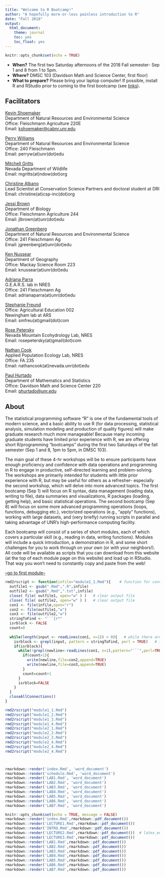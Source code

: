 ```yaml
---
title: "Welcome to R Bootcamp!"
author: "A hopefully more-or-less painless introduction to R"
date: "Fall 2018"
output:
  html_document:
    theme: journal
    toc: yes
    toc_float: yes
---
```


```r
knitr::opts_chunk$set(echo = TRUE)
```

 * **When?** The first two Saturday afternoons of the 2018 Fall semester- Sep 1 and 8 from 1 to 5pm. 
 * **Where?** DMSC 103 (Davidson Math and Science Center, first floor)  
 * **What to prepare?** Please bring your laptop computer! If possible, install R and RStudio prior to coming to the first bootcamp (see [links](Links.html)). 
 
## Facilitators

[Kevin Shoemaker](http://naes.unr.edu/shoemaker/)		 
Department of Natural Resources and Environmental Science       
Office: Fleischmann Agriculture 220E					
Email: [kshoemaker@cabnr.unr.edu](kshoemaker@cabnr.unr.edu)

[Perry Williams](http://www.perrywilliams.us/)  
Department of Natural Resources and Environmental Science   
Office: 240 Fleischmann  
Email: perryw(at)unr(dot)edu

[Mitchell Gritts](http://mgritts.github.io/cv/)     
Nevada Department of Wildlife          
Email: mgritts(at)ndow(dot)org      

[Christine Albano](http://www.csp-inc.org/about-us/core-science-staff/albano-christine/)     
Lead Scientist at Conservation Science Partners and doctoral student at DRI    
Email: christine(at)csp-inc(dot)org    

[Jessi Brown](http://jessilbrown.org/Welcome.html)    
Department of Biology     
Office: Fleischmann Agriculture 244       
Email: jlbrown(at)unr(dot)edu    

[Jonathan Greenberg](https://naes.unr.edu/gears/)    
Department of Natural Resources and Environmental Science   
Office: 241 Fleischmann Ag    
Email: jgreenberg(at)unr(dot)edu     

[Ken Nussear](http://www.nussear.com/)  
Department of Geography      
Office: Mackay Science Room 223      
Email: knussear(at)unr(dot)edu        

[Adriana Parra](https://naes.unr.edu/gears/)    
G.E.A.R.S. lab in NRES     
Office: 241 Fleischmann Ag   
Email: adrianaparra(at)unr(dot)edu     

[Stephanie Freund](http://newinghamlab.weebly.com/lab-members.html)      
Office: Agricultural Education 002      
Newingham lab at ARS             
Email: smfreu(at)gmail(dot)com

[Rose Petersky](https://naes.unr.edu/harpold/)     
Nevada Mountain Ecohydrology Lab, NRES          
Email: rosepetersky(at)gmail(dot)com    

[Nathan Cook](http://naes.unr.edu/shoemaker/lab/about/)       
Applied Population Ecology Lab, NRES        
Office: FA 235      
Email: nathancook(at)nevada.unr(dot)edu     

[Paul Hurtado](http://pauljhurtado.com/)  
Department of Mathematics and Statistics     
Office: Davidson Math and Science Center 220  
Email: [phurtado@unr.edu](phurtado@unr.edu)    


## About

The statistical programming software "R" is one of the fundamental tools of modern science, and a basic ability to use R (for data processing, statistical analysis, simulation modeling and production of quality figures) will make graduate research much more manageable! Because many incoming graduate students have limited prior experience with R, we are offering short R/programming “bootcamps” during the first two Saturdays of the fall semester (Sep 1 and 8, 1pm to 5pm, in DMSC 103). 

The main goal of these 4-hr workshops will be to ensure participants have enough proficiency and confidence with data operations and programming in R to engage in productive, self-directed learning and problem-solving. The workshops are primarily intended for students with little prior experience with R, but may be useful for others as a refresher- especially the second workshop, which will delve into more advanced topics. The first bootcamp (Sep 1) will focus on R syntax, data management (loading data, writing to file), data summaries and visualizations, R packages (loading, getting help), and basic statistical operations. The second bootcamp (Sep 8) will focus on some more advanced programming operations (loops, functions, debugging etc.), vectorized operations (e.g., “apply” functions), working with large datasets, and (very briefly) running scripts in parallel and taking advantage of UNR’s high-performance computing facility. 

Each bootcamp will consist of a series of short modules, each of which covers a particular skill (e.g., reading in data, writing functions). Modules will include a quick introduction, a demonstration in R, and some short challenges for you to work through on your own (or with your neighbors!). All code will be available as scripts that you can download from this website (at the top of each module page on this website) and load up in RStudio. That way you won't need to constantly copy and paste from the web!  

[--go to first module--](module1_1.html)


```r
rmd2rscript <- function(infile="module1_1.Rmd"){    # function for converting markdown to scripts
  outfile1 <- gsub(".Rmd",".R",infile)
  outfile2 <- gsub(".Rmd",".txt",infile)
  close( file( outfile1, open="w" ) )   # clear output file
  close( file( outfile2, open="w" ) )   # clear output file
  con1 <- file(infile,open="r")
  con2 <- file(outfile1,"w")
  con3 <- file(outfile2,"w")
  stringToFind <- "```{r*"
  isrblock <- FALSE
  count=0
  
  while(length(input <- readLines(con1, n=1)) > 0){   # while there are still lines to be read
    isrblock <- grepl(input, pattern = stringToFind, perl = TRUE)   # is it the start of an R block?
    if(isrblock){
      while(!grepl(newline<-readLines(con1, n=1),pattern="```",perl=TRUE)){
        if(count>1){
          write(newline,file=con2,append=TRUE)
          write(newline,file=con3,append=TRUE)
        }
        count=count+1
      }
      isrblock=FALSE
    }
  }
  closeAllConnections()
}

```


```r

rmd2rscript("module1_1.Rmd")
rmd2rscript("module1_2.Rmd")
rmd2rscript("module1_3.Rmd")
rmd2rscript("module1_4.Rmd")
rmd2rscript("module2_1.Rmd")
rmd2rscript("module2_2.Rmd")
rmd2rscript("module2_3.Rmd")
rmd2rscript("module2_4.Rmd")
rmd2rscript("module2_4.Rmd")
rmd2rscript("module2_4.Rmd")



rmarkdown::render('index.Rmd', 'word_document')
rmarkdown::render('schedule.Rmd', 'word_document')
rmarkdown::render('LAB1.Rmd', 'word_document')
rmarkdown::render('LAB2.Rmd', 'word_document')
rmarkdown::render('LAB3.Rmd', 'word_document')
rmarkdown::render('LAB4.Rmd', 'word_document')
rmarkdown::render('LAB5.Rmd', 'word_document')
rmarkdown::render('LAB6.Rmd', 'word_document')
rmarkdown::render('LAB7.Rmd', 'word_document')

knitr::opts_chunk$set(echo = TRUE, message = FALSE)
rmarkdown::render('index.Rmd',rmarkdown::pdf_document())
rmarkdown::render('LECTURE1.Rmd',rmarkdown::pdf_document())
rmarkdown::render('INTRO.Rmd',rmarkdown::pdf_document())
rmarkdown::render('LECTURE2.Rmd',rmarkdown::pdf_document())  # latex_engine="xelatex"
rmarkdown::render('LECTURE3.Rmd',rmarkdown::pdf_document())
rmarkdown::render('LAB1.Rmd',rmarkdown::pdf_document())
rmarkdown::render('LAB2.Rmd',rmarkdown::pdf_document())
rmarkdown::render('LAB3.Rmd',rmarkdown::pdf_document())
rmarkdown::render('LAB4.Rmd',rmarkdown::pdf_document())
rmarkdown::render('LAB5.Rmd',rmarkdown::pdf_document())
rmarkdown::render('LAB6.Rmd',rmarkdown::pdf_document())
rmarkdown::render('LAB7.Rmd',rmarkdown::pdf_document())


```




